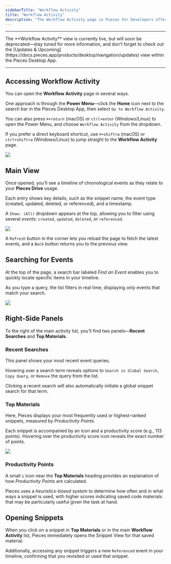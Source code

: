 ```yaml
---
sidebarTitle: "Workflow Activity"
title: "Workflow Activity"
description: "The Workflow Activity page in Pieces for Developers offers a chronological timeline of snippet events, showing when snippets are created, updated, deleted, or referenced."
---
```


---

<Warning>
  The **Workflow Activity** view is currently live, but will soon be deprecated—stay tuned for more information, and don’t forget to check out the [Updates & Upcoming](https://docs.pieces.app/products/desktop/navigation/updates) view within the Pieces Desktop App.
</Warning>

---

## Accessing Workflow Activity

You can open the **Workflow Activity** page in several ways.

One approach is through the **Power Menu**—click the **Home** icon next to the search bar in the Pieces Desktop App, then select `Go to Workflow Activity`.

You can also press `⌘+return` (macOS) or `ctrl+enter` (Windows/Linux) to open the Power Menu, and choose `Workflow Activity` from the dropdown.

If you prefer a direct keyboard shortcut, use `⌘+shift+a` (macOS) or `ctrl+shift+a` (Windows/Linux) to jump straight to the **Workflow Activity** page.

![](https://storage.googleapis.com/hashnode_product_documentation_assets/desktop_app_assets/navigation/workflow_activity/pieces_workflow_activity_overview.png)

## Main View

Once opened, you’ll see a timeline of chronological events as they relate to your **Pieces Drive** usage.

Each entry shows key details, such as the snippet name, the event type (created, updated, deleted, or referenced), and a timestamp.

A `Show: (All)` dropdown appears at the top, allowing you to filter using several _events:_ `created`, `updated`, `deleted`, or `referenced`.

![](https://storage.googleapis.com/hashnode_product_documentation_assets/desktop_app_assets/navigation/workflow_activity/pieces_workflow_activity_filter_dropdown.png)

A `Refresh` button in the corner lets you reload the page to fetch the latest events, and a `Back` button returns you to the previous view.

## Searching for Events

At the top of the page, a search bar labeled _Find an Event_ enables you to quickly locate specific items in your timeline.

As you type a query, the list filters in real time, displaying only events that match your search.

![](https://storage.googleapis.com/hashnode_product_documentation_assets/desktop_app_assets/navigation/workflow_activity/workflow_activity_search_deleted.png)

## Right-Side Panels

To the right of the main activity list, you’ll find two panels—**Recent Searches** and **Top Materials.**

### Recent Searches

This panel shows your most recent event queries.

Hovering over a search term reveals options to `Search in Global Search`, `Copy Query`, or `Remove` the query from the list.

Clicking a recent search will also automatically initiate a global snippet search for that term.

### Top Materials

Here, Pieces displays your most frequently used or highest-ranked snippets, measured by _Productivity Points._

Each snippet is accompanied by an icon and a productivity score (e.g., 113 points). Hovering over the productivity score icon reveals the exact number of points.

![](https://storage.googleapis.com/hashnode_product_documentation_assets/desktop_app_assets/navigation/workflow_activity/top_materials_info.png)

### Productivity Points

A small `i` icon near the **Top Materials** heading provides an explanation of how _Productivity Points_ are calculated.

Pieces uses a _heuristics-based system_ to determine how often and in what ways a snippet is used, with higher scores indicating saved code materials that may be particularly useful given the task at hand.

## Opening Snippets

When you click on a snippet in **Top Materials** or in the main **Workflow Activity** list, Pieces immediately opens the Snippet View for that saved material.

Additionally, accessing any snippet triggers a new `Referenced` event in your timeline, confirming that you revisited or used that snippet.